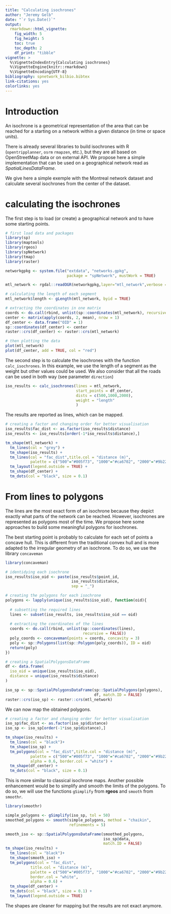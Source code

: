 ```yaml
---
title: "Calculating isochrones"
author: "Jeremy Gelb"
date: "`r Sys.Date()`"
output:
  rmarkdown::html_vignette:
    fig_width: 5
    fig_height: 5
    toc: true
    toc_depth: 2
    df_print: "tibble"
vignette: >
  %\VignetteIndexEntry{Calculating isochrones}
  %\VignetteEngine{knitr::rmarkdown}
  %\VignetteEncoding{UTF-8}
bibliography: spnetwork_bilbio.bibtex
link-citations: yes
colorlinks: yes
---
```


# Introduction

An isochrone is a geometrical representation of the area that can be reached for a starting on a network within a given distance (in time or space units).

There is already several libraries to build isochrones with R (`opentripplanner`, `osrm` `rmapzen`, etc.), but they are all based on OpenStreetMap data or on external API. We propose here a simple implementation that can be used on a geographical network read as *SpatialLinesDataFrame*.

We give here a simple exemple with the Montreal network dataset and calculate several isochrones from the center of the dataset.

# calculating the isochrones

The first step is to load (or create) a geographical network and to have some starting points.

```r
# first load data and packages
library(sp)
library(maptools)
library(rgeos)
library(spNetwork)
library(tmap)
library(raster)

networkgpkg <- system.file("extdata", "networks.gpkg",
                           package = "spNetwork", mustWork = TRUE)

mtl_network <- rgdal::readOGR(networkgpkg,layer="mtl_network",verbose = FALSE)

# calculating the length of each segment
mtl_network$length <- gLength(mtl_network, byid = TRUE)

# extracting the coordinates in one matrix
coords <- do.call(rbind, unlist(sp::coordinates(mtl_network), recursive = FALSE))
center <- matrix(apply(coords, 2, mean), nrow = 1)
df_center <- data.frame("OID" = 1)
sp::coordinates(df_center) <- center
raster::crs(df_center) <- raster::crs(mtl_network)

# then plotting the data
plot(mtl_network)
plot(df_center, add = TRUE, col = "red")
```

The second step is to calculate the isochrones with the function `calc_isochrones`. In this example, we use the length of a segment as the weight but other values could be used. We also consider that all the roads can be used in both way (see parameter `direction`)

```r
iso_results <- calc_isochrones(lines = mtl_network,
                               start_points = df_center,
                               dists = c(500,1000,2000),
                               weight = "length"
                               )

```

The results are reported as lines, which can be mapped.

```r
# creating a factor and changing order for better visualisation
iso_results$fac_dist <- as.factor(iso_results$distance)
iso_results <- iso_results[order(-1*iso_results$distance),]

tm_shape(mtl_network) + 
  tm_lines(col = "grey") +
  tm_shape(iso_results) + 
  tm_lines(col = "fac_dist",title.col = "distance (m)",
           palette = c("500"="#005f73", "1000"="#ca6702", "2000"="#9b2226"))+
  tm_layout(legend.outside = TRUE) + 
  tm_shape(df_center) + 
  tm_dots(col = "black", size = 0.1)

```


# From lines to polygons

The lines are the most exact form of an isochrone because they depict exactly what parts of the network can be reached. However, isochrones are represented as polygons most of the time. We propose here some approaches to build some meaningful polygons for isochrones.

The best starting point is probably to calculate for each set of points a concave hull. This is different from the traditional convex hull and is more adapted to the irregular geometry of an isochrone. To do so, we use the library `concaveman`

```r
library(concaveman)

# identidying each isochrone
iso_results$iso_oid <- paste(iso_results$point_id,
                             iso_results$distance,
                             sep = "_")

# creating the polygons for each isochrone
polygons <- lapply(unique(iso_results$iso_oid), function(oid){
  
  # subsetting the required lines
  lines <- subset(iso_results, iso_results$iso_oid == oid)
  
  # extracting the coordinates of the lines
  coords <- do.call(rbind, unlist(sp::coordinates(lines),
                                  recursive = FALSE))
  poly_coords <- concaveman(points = coords, concavity = 3)
  poly <- sp::Polygons(list(sp::Polygon(poly_coords)), ID = oid)
  return(poly)
})

# creating a SpatialPolygonsDataFrame
df <- data.frame(
  iso_oid = unique(iso_results$iso_oid),
  distance = unique(iso_results$distance)
)

iso_sp <- sp::SpatialPolygonsDataFrame(sp::SpatialPolygons(polygons),
                                       df, match.ID = FALSE)
raster::crs(iso_sp) <- raster::crs(mtl_network)
```

We can now map the obtained polygons.

```r
# creating a factor and changing order for better visualisation
iso_sp$fac_dist <- as.factor(iso_sp$distance)
iso_sp <- iso_sp[order(-1*iso_sp$distance),]

tm_shape(iso_results) + 
  tm_lines(col = "black")+
  tm_shape(iso_sp) + 
  tm_polygons(col = "fac_dist",title.col = "distance (m)",
           palette = c("500"="#005f73", "1000"="#ca6702", "2000"="#9b2226"),
           alpha = 0.6, border.col = "white") +
  tm_shape(df_center) + 
  tm_dots(col = "black", size = 0.1)

```

This is more similar to classical isochrone maps. Another possible enhancement would be to simplify and smooth the limits of the polygons. To do so, we will use the functions `gSimplify` from **rgeos** and `smooth` from `smoothr`.

```r
library(smoothr)

simple_polygons <- gSimplify(iso_sp, tol = 50)
smoothed_polygons <- smooth(simple_polygons, method = "chaikin", 
                            refinements = 5)

smooth_iso <- sp::SpatialPolygonsDataFrame(smoothed_polygons,
                                           iso_sp@data,
                                           match.ID = FALSE)
tm_shape(iso_results) + 
  tm_lines(col = "black")+
  tm_shape(smooth_iso) +
  tm_polygons(col = "fac_dist",
           title.col = "distance (m)",
           palette = c("500"="#005f73", "1000"="#ca6702", "2000"="#9b2226"),
           border.col = "white",
           alpha = 0.6) +
  tm_shape(df_center) + 
  tm_dots(col = "black", size = 0.1) + 
  tm_layout(legend.outside = TRUE)
```

The shapes are cleaner for mapping but the results are not exact anymore.
